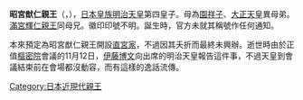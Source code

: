 {{Unreferenced|time=2021-01-31T09:06:23+00:00}}
{{Rough translation|time=2020-09-19T01:20:32+00:00}}
'''昭宮猷仁親王'''（{{jpn|j=あきのみやみちひとしんのう}}，{{bd|1887年|8月22日|1888年|11月12日}}），[[日本|日本]][[皇族|皇族]][[明治天皇|明治天皇]]第四皇子。母為[[園祥子|園祥子]]、[[大正天皇|大正天皇]]異母弟。[[滿宮輝仁親王|滿宮輝仁親王]]同母兄。徽印印號不明。誕生時，官方未就其稱號作任何通知。

本來預定為昭宮猷仁親王開設[[直宮家|直宮家]]，不過因其夭折而最終未興辦。逝世時由於正值[[樞密院|樞密院]]會議的11月12日，[[伊藤博文|伊藤博文]]向出席的明治天皇報告這件事，不過天皇到會議結束前在會場都沒動容，而有這樣的逸話流傳。

{{日本人物小作品}}
{{DEFAULTSORT:akinomiya michihito}}
[[Category:日本近現代親王|Category:日本近現代親王]]